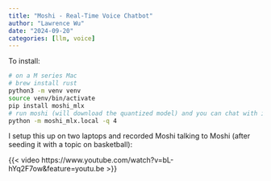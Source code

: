 ```yaml
---
title: "Moshi - Real-Time Voice Chatbot"
author: "Lawrence Wu"
date: "2024-09-20"
categories: [llm, voice]
---
```


To install:

```bash
# on a M series Mac
# brew install rust
python3 -m venv venv
source venv/bin/activate
pip install moshi_mlx
# run moshi (will download the quantized model) and you can chat with it
python -m moshi_mlx.local -q 4
```

I setup this up on two laptops and recorded Moshi talking to Moshi (after seeding it with a topic on basketball):

{{< video https://www.youtube.com/watch?v=bL-hYq2F7ow&feature=youtu.be >}}